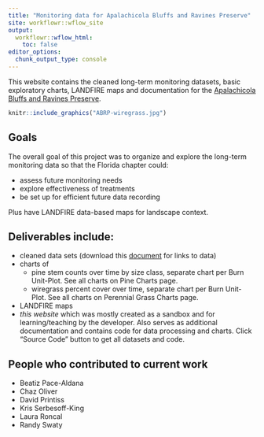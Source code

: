 ```yaml
---
title: "Monitoring data for Apalachicola Bluffs and Ravines Preserve"
site: workflowr::wflow_site
output:
  workflowr::wflow_html:
    toc: false
editor_options:
  chunk_output_type: console
---
```

This website contains the cleaned long-term monitoring datasets, basic exploratory charts, LANDFIRE maps and documentation for the [Apalachicola Bluffs and Ravines Preserve](https://www.nature.org/en-us/get-involved/how-to-help/places-we-protect/apalachicola-bluffs-and-ravines-preserve/).  


```r
knitr::include_graphics("ABRP-wiregrass.jpg")
```


## Goals
The overall goal of this project was to organize and explore the long-term monitoring data so that the Florida chapter could:

* assess future monitoring needs
* explore effectiveness of treatments
* be set up for efficient future data recording

Plus have LANDFIRE data-based maps for landscape context.

## Deliverables include:

* cleaned data sets (download this [document](https://github.com/rswaty/ABRPweb/raw/master/dataDoc.pdf) for links to data)
* charts of
    * pine stem counts over time by size class, separate chart per Burn Unit-Plot.  See all charts on Pine Charts page.
    * wiregrass percent cover over time, separate chart per Burn Unit-Plot. See all charts on Perennial Grass Charts page. 
* LANDFIRE maps
* *this website* which was mostly created as a sandbox and for learning/teaching by the developer.  Also serves as additional documentation and contains code for data processing and charts.  Click "Source Code" button to get all datasets and code. 

## People who contributed to current work

* Beatiz Pace-Aldana
* Chaz Oliver
* David Printiss
* Kris Serbesoff-King
* Laura Roncal
* Randy Swaty




